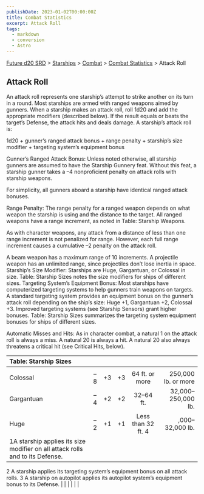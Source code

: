 ```yaml
---
publishDate: 2023-01-02T00:00:00Z
title: Combat Statistics
excerpt: Attack Roll
tags:
  - markdown
  - conversion
  - Astro
---
```






[Future d20 SRD](/#futureD20) > [Starships](future-d20-srd-starships-index) > [Combat](future-d20-srd-starships-combat-index) > [Combat Statistics](future-d20-srd-starships-combat-combat-statistics-index) > Attack Roll




## Attack Roll


An attack roll represents one starship’s attempt to strike another on its turn in a round. Most starships are armed with ranged weapons aimed by gunners.
When a starship makes an attack roll, roll 1d20 and add the appropriate modifiers (described below). If the result equals or beats the target’s Defense, the attack hits and deals damage. A starship’s attack roll is:


1d20 + gunner’s ranged attack bonus + range penalty + starship’s size modifier + targeting system’s equipment bonus


Gunner’s Ranged Attack Bonus: Unless noted otherwise, all starship gunners are assumed to have the Starship Gunnery feat. Without this feat, a starship gunner takes a –4 nonproficient penalty on attack rolls with starship weapons.


For simplicity, all gunners aboard a starship have identical ranged attack bonuses.


Range Penalty: The range penalty for a ranged weapon depends on what weapon the starship is using and the distance to the target. All ranged weapons have a range increment, as noted in Table: Starship Weapons.


As with character weapons, any attack from a distance of less than one range increment is not penalized for range. However, each full range increment causes a cumulative –2 penalty on the attack roll.


A beam weapon has a maximum range of 10 increments. A projectile weapon has an unlimited range, since projectiles don’t lose inertia in space.
Starship’s Size Modifier: Starships are Huge, Gargantuan, or Colossal in size. Table: Starship Sizes notes the size modifiers for ships of different sizes.
Targeting System’s Equipment Bonus: Most starships have computerized targeting systems to help gunners train weapons on targets. A standard targeting system provides an equipment bonus on the gunner’s attack roll depending on the ship’s size: Huge +1, Gargantuan +2, Colossal +3. Improved targeting systems (see Starship Sensors) grant higher bonuses. Table: Starship Sizes summarizes the targeting system equipment bonuses for ships of different sizes.


Automatic Misses and Hits: As in character combat, a natural 1 on the attack roll is always a miss. A natural 20 is always a hit. A natural 20 also always threatens a critical hit (see Critical Hits, below).


| Table: Starship Sizes |  |  |  |  |  |
| :----------------------- | :--: | :--: | :--: | :--: | --: |
|  |  |  |  |  |  |
| Colossal | –8 | +3 | +3 | 64 ft. or more | 250,000 lb. or more |
| Gargantuan | –4 | +2 | +2 | 32–64 ft. | 32,000–250,000 lb. |
| Huge | –2 | +1 | +1 | Less than 32 ft. 4 | ,000–32,000 lb. |
| 1A starship applies its size modifier on all attack rolls and to its Defense.
2 A starship applies its targeting system’s equipment bonus on all attack rolls.
3 A starship on autopilot applies its autopilot system’s equipment bonus to its Defense. |  |  |  |  |  |




